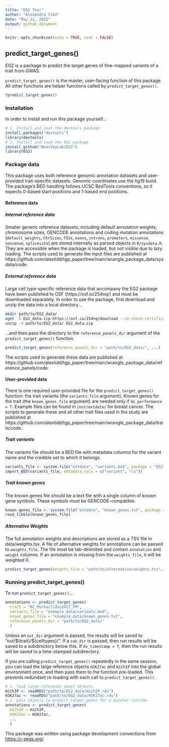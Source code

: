 ```yaml
---
title: "EG2 Tour"
author: "Alexandra Tidd"
date: "May 31, 2022"
output: github_document
---
```


```r
knitr::opts_chunk$set(echo = TRUE, eval = FALSE)
```

## predict_target_genes()

EG2 is a package to predict the target genes of fine-mapped variants of a trait from GWAS. 

`predict_target_genes()` is the master, user-facing function of this package. All other functions are helper functions called by `predict_target_genes()`. 
```r
?predict_target_genes()
```

### Installation
In order to install and run this package yourself...
```r
# 1. Install and loaf the devtools package
install.packages("devtools")
library(devtools)
# 2. Install and load the EG2 package
install_github("BeesleyLab/EG2")
library(EG2)
```

### Package data
This package uses both reference genomic annotation datasets and user-provided trait-specific datasets. Genomic coordinates use the hg19 build. The package's BED handling follows UCSC BedTools conventions, so it expects 0-based start positions and 1-based end positions.

#### Reference data
##### Internal reference data
Smaller generic reference datasets, including default annotation weights, chromosome sizes, GENCODE annotations and coding mutation annotations (`default_weights`, `ChrSizes`, `TSSs`, `exons`, `introns`, `promoters`, `missense`, `nonsense`, `splicesite`) are stored internally as parsed objects in `R/sysdata.R`. They are accessible when the package is loaded, but not visible due to lazy loading. The scripts used to generate the input files are published at https://github.com/alextidd/tgp_paper/tree/main/wrangle_package_data/sysdata/code.

##### External reference data
Large cell type-specific reference data that accompany the EG2 package have been published to OSF (https://osf.io/254nq/) and must be downloaded separately. In order to use the package, first download and unzip the data into a local directory...
```bash
mkdir path/to/EG2_data/
wget -O EG2_data.zip https://osf.io/254nq/download --no-check-certificate
unzip -d path/to/EG2_data/ EG2_data.zip
```
...and then pass the directory to the `reference_panels_dir` argument of the `predict_target_genes()` function. 
```r
predict_target_genes(reference_panels_dir = "path/to/EG2_data/", ...)
```
The scripts used to generate these data are published at https://github.com/alextidd/tgp_paper/tree/main/wrangle_package_data/reference_panels/code.

#### User-provided data
There is one required user-provided file for the `predict_target_genes()` function: the trait variants (the `variants_file` argument). Known genes for the trait (the `known_genes_file` argument) are needed only if `do_performance = T`. Example files can be found in `inst/extdata/` for breast cancer. The scripts to generate these and all other trait files used in the study are published at https://github.com/alextidd/tgp_paper/tree/main/wrangle_package_data/traits/code.

##### Trait variants 
The variants file should be a BED file with metadata columns for the variant name and the credible set to which it belongs.
```r
variants_file <- system.file("extdata", "variants.bed", package = "EG2")
import_BED(variants_file, metadata_cols = c("variant", "cs"))
```

##### Trait known genes
The known genes file should be a text file with a single column of known gene symbols. These symbols must be GENCODE-compatible.
```r
known_genes_file <- system.file("extdata", "known_genes.txt", package = "EG2")
read_tibble(known_genes_file)
```

##### Alternative Weights
The full annotation weights and descriptions are stored as a TSV file in data/weights.tsv. 
A file of alternative weights for annotations can be passed to `weights_file`. The file must be tab-delimited and contain `annotation` and `weight` columns. If an annotation is missing from the `weights_file`, it will be weighted 0.
```r
predict_target_genes(weights_file = "path/to/alternative/weights.tsv", ...)
```

### Running predict_target_genes()
To run `predict_target_genes()`...
```r
annotations <- predict_target_genes(
  trait = "BC_Michailidou2017_FM",
  variants_file = "example_data/variants.bed",
  known_genes_file = "example_data/known_genes.txt",
  reference_panels_dir = "path/to/EG2_data/"
  )
```

Unless an `out_dir` argument is passed, the results will be saved to "out/\$\{trait\}/\$\{celltypes\}/". If a `sub_dir` is passed, then run results will be saved to a subdirectory below this. If `do_timestamp = T`, then the run results will be saved to a time-stamped subdirectory. 

If you are calling `predict_target_genes()` repeatedly in the same session, you can load the large reference objects `H3K27ac` and `HiChIP` into the global environment once, and then pass them to the function pre-loaded. This prevents redundant re-loading with each call to `predict_target_genes()`.
```r
# 1. load large reference panel objects
HiChIP <- readRDS("path/to/EG2_data/HiChIP.rds")
H3K27ac <- readRDS("path/to/EG2_data/H3K27ac.rds")
# 2. pass objects to predict_target_genes for a quicker runtime
annotations <- predict_target_genes(
  HiChIP = HiChIP,
  H3K27ac = H3K27ac,
  ...
  )
```

This package was written using package development conventions from <https://r-pkgs.org/>. 



